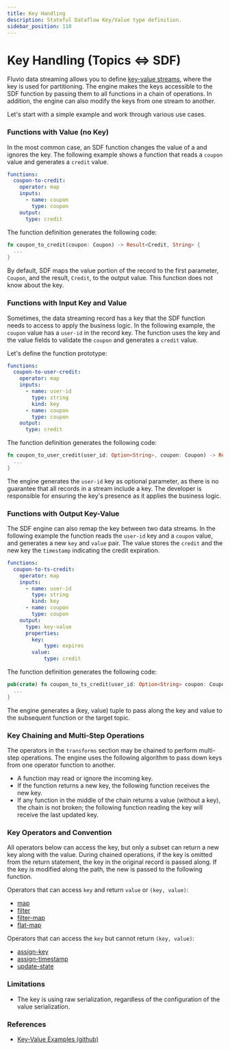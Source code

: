 ```yaml
---
title: Key Handling
description: Stateful Dataflow Key/Value type definition.
sidebar_position: 110
---
```


# Key Handling (Topics &lt;=&gt; SDF)

Fluvio data streaming allows you to define [key-value streams], where the key is used for partitioning. The engine makes the keys accessible to the SDF function by passing them to all functions in a chain of operations. In addition, the engine can also modify the keys from one stream to another.

Let's start with a simple example and work through various use cases.

### Functions with Value (no Key)

In the most common case, an SDF function changes the value of a and ignores the key. The following example shows a function that reads a `coupon` value and generates a `credit` value.

```yaml
functions:
  coupon-to-credit:
    operator: map
    inputs:
      - name: coupon
        type: coupon
    output:
      type: credit
```

The function definition generates the following code:

```rust
fn coupon_to_credit(coupon: Coupon) -> Result<Credit, String> {
  ...
}
```

By default, SDF maps the value portion of the record to the first parameter, `Coupon`, and the result, `Credit`, to the output value. This function does not know about the key.


### Functions with Input Key and Value

Sometimes, the data streaming record has a key that the SDF function needs to access to apply the business logic. In the following example, the `coupon` value has a `user-id` in the record key. The function uses the key and the value fields to validate the `coupon` and generates a `credit` value.

Let's define the function prototype:

```yaml
functions:
  coupon-to-user-credit:
    operator: map
    inputs:
      - name: user-id
        type: string
        kind: key
      - name: coupon
        type: coupon
    output:
      type: credit
```

The function definition generates the following code:

```rust
fn coupon_to_user_credit(user_id: Option<String>, coupon: Coupon) -> Result<Credit, String> {
  ...
}
```

The engine generates the `user-id` key as optional parameter, as there is no guarantee that all records in a stream include a key. The developer is responsible for ensuring the key's presence as it applies the business logic.


### Functions with Output Key-Value

The SDF engine can also remap the key between two data streams. In the following example the function reads the `user-id` key and a `coupon` value, and generates a new `key` and `value` pair. The value stores the `credit` and the new key the `timestamp` indicating the credit expiration.

```yaml
functions:
  coupon-to-ts-credit:
    operator: map
    inputs:
      - name: user-id
        type: string
        kind: key
      - name: coupon
        type: coupon
    output:
      type: key-value
      properties:
        key:
            type: expires
        value:
            type: credit
```

The function definition generates the following code:

```rust
pub(crate) fn coupon_to_ts_credit(user_id: Option<String> coupon: Coupon,) -> Result<(Option<Expires>, Credit), String> {
  ...
}
```

The engine generates a (key, value) tuple to pass along the key and value to the subsequent function or the target topic.


### Key Chaining and Multi-Step Operations

The operators in the `transforms` section may be chained to perform multi-step operations. The engine uses the following algorithm to pass down keys from one operator function to another.

* A function may read or ignore the incoming key.
* If the function returns a new key, the following function receives the new key.
* If any function in the middle of the chain returns a value (without a key), the chain is not broken; the following function reading the key will receive the last updated key.


### Key Operators and Convention

All operators below can access the key, but only a subset can return a new key along with the value. During chained operations, if the key is omitted from the return statement, the key in the original record is passed along. If the key is modified along the path, the new is passed to the following function.

Operators that can access `key` and return `value` or `(key, value)`:

* [map]
* [filter]
* [filter-map]
* [flat-map]

Operators that can access the `key` but cannot return  `(key, value)`:

* [assign-key]
* [assign-timestamp]
* [update-state]


### Limitations
* The key is using raw serialization, regardless of the configuration of the value serialization.

### References

* [Key-Value Examples (github)]

[key-value streams]: /docs/fluvio/cli/fluvio/produce#produce-keyvalue-records-to-multiple-partitions
[map]:  operators/#map
[filter]: operators/#filter
[filter-map]: operators/#filter-map
[flat-map]: operators/#flat-map
[assign-key]: operators/#assign-key
[assign-timestamp]: operators/#assign-timestamp
[update-state]: operators/#update-state
[Key-Value Examples (github)]: https://github.com/infinyon/stateful-dataflows-examples/tree/main/primitives/key-value